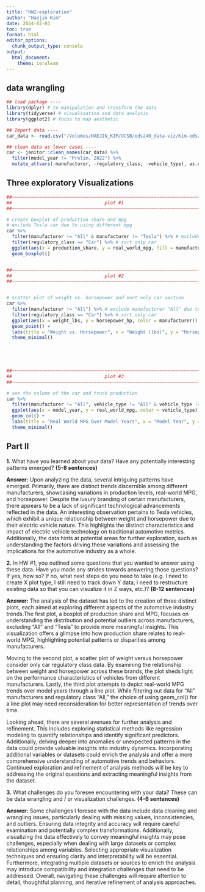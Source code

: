 ```yaml
---
title: "HW2-exploration"
author: "Haejin Kim"
date: 2024-02-03
toc: true
format: html
editor_options: 
  chunk_output_type: console
output: 
  html_document: 
    theme: cerulean
---
```


## data wrangling

```r
## load package ----
library(dplyr) # to manipulation and transform the data
library(tidyverse) # visualization and data analysis
library(ggplot2) # focus to map aesthetic

## Import data ----
car_data <- read.csv("/Volumes/HAEJIN_KIM/UCSB/eds240_data-viz/Kim-eds240-HW4/data/export_data_by_manufactuer.csv")

## clean data as lower cases ----
car <- janitor::clean_names(car_data) %>% 
  filter(model_year != "Prelim. 2022") %>%
  mutate_at(vars(-manufacturer, -regulatory_class, -vehicle_type), as.numeric)

```

## Three exploratory Visualizations

```r

##~~~~~~~~~~~~~~~~~~~~~~~~~~~~~~~~~~~~~~~~~~~~~~~~~~~~~~~~~~~~~~~~~~~~~~~~~~~~~~
##                                  plot #1                                 ----
##~~~~~~~~~~~~~~~~~~~~~~~~~~~~~~~~~~~~~~~~~~~~~~~~~~~~~~~~~~~~~~~~~~~~~~~~~~~~~~

# create boxplot of production share and mpg
# exclude Tesla car due to using different mpg 
car %>%
  filter(manufacturer != "All" & manufacturer != "Tesla") %>% # exclude All for duplicate and tesla
  filter(regulatory_class == "Car") %>% # sort only car 
  ggplot(aes(x = production_share, y = real_world_mpg, fill = manufacturer)) +
  geom_boxplot() 


##~~~~~~~~~~~~~~~~~~~~~~~~~~~~~~~~~~~~~~~~~~~~~~~~~~~~~~~~~~~~~~~~~~~~~~~~~~~~~~
##                                  plot #2                                 ----
##~~~~~~~~~~~~~~~~~~~~~~~~~~~~~~~~~~~~~~~~~~~~~~~~~~~~~~~~~~~~~~~~~~~~~~~~~~~~~~


# scatter plot of weight vs. horsepower and sort only car section
car %>%
  filter(manufacturer != "All") %>% # exclude manufacturer "All" due to duplicate 
  filter(regulatory_class == "Car") %>% # sort only car 
  ggplot(aes(x = weight_lbs, y = horsepower_hp, color = manufacturer)) +
  geom_point() +
  labs(title = "Weight vs. Horsepower", x = "Weight (lbs)", y = "Horsepower (hp)", color = "Manufacturer") +
  theme_minimal()
  

  


##~~~~~~~~~~~~~~~~~~~~~~~~~~~~~~~~~~~~~~~~~~~~~~~~~~~~~~~~~~~~~~~~~~~~~~~~~~~~~~
##                                  plot #3                                 ----
##~~~~~~~~~~~~~~~~~~~~~~~~~~~~~~~~~~~~~~~~~~~~~~~~~~~~~~~~~~~~~~~~~~~~~~~~~~~~~~

# see the volume of the car and truck production
car %>%
  filter(manufacturer != "All", vehicle_type != "All" & vehicle_type != "All Car" & vehicle_type != "All Truck") %>%
  ggplot(aes(x = model_year, y = real_world_mpg, color = vehicle_type)) +
  geom_col() + 
  labs(title = "Real World MPG Over Model Years", x = "Model Year", y = "Real World MPG", color = "Vehicle Type") +
  theme_minimal()

```

## Part II

**1.** What have you learned about your data? Have any potentially interesting patterns emerged? **(5-8 sentences)**

**Answer:** Upon analyzing the data, several intriguing patterns have emerged. Primarily, there are distinct trends discernible among different manufacturers, showcasing variations in production levels, real-world MPG, and horsepower. Despite the luxury branding of certain manufacturers, there appears to be a lack of significant technological advancements reflected in the data. An interesting observation pertains to Tesla vehicles, which exhibit a unique relationship between weight and horsepower due to their electric vehicle nature. This highlights the distinct characteristics and impact of electric vehicle technology on traditional automotive metrics. Additionally, the data hints at potential areas for further exploration, such as understanding the factors driving these variations and assessing the implications for the automotive industry as a whole.

**2.** In HW #1, you outlined some questions that you wanted to answer using these data. Have you made any strides towards answering those questions? If yes, how so? If no, what next steps do you need to take (e.g. I need to create X plot type, I still need to track down Y data, I need to restructure existing data so that you can visualize it in Z ways, etc.)? **(8-12 sentences)**

**Answer:** The analysis of the dataset has led to the creation of three distinct plots, each aimed at exploring different aspects of the automotive industry trends.The first plot, a boxplot of production share and MPG, focuses on understanding the distribution and potential outliers across manufacturers, excluding "All" and "Tesla" to provide more meaningful insights. This visualization offers a glimpse into how production share relates to real-world MPG, highlighting potential patterns or disparities among manufacturers.

Moving to the second plot, a scatter plot of weight versus horsepower consider only car regulatory class data. By examining the relationship between weight and horsepower across these brands, the plot sheds light on the performance characteristics of vehicles from different manufacturers. Lastly, the third plot attempts to depict real-world MPG trends over model years through a line plot. While filtering out data for "All" manufacturers and regulatory class "All," the choice of using geom_col() for a line plot may need reconsideration for better representation of trends over time.

Looking ahead, there are several avenues for further analysis and refinement. This includes exploring statistical methods like regression modeling to quantify relationships and identify significant predictors. Additionally, delving deeper into anomalies or unexpected patterns in the data could provide valuable insights into industry dynamics. Incorporating additional variables or datasets could enrich the analysis and offer a more comprehensive understanding of automotive trends and behaviors. Continued exploration and refinement of analysis methods will be key to addressing the original questions and extracting meaningful insights from the dataset.

**3.** What challenges do you foresee encountering with your data? These can be data wrangling and / or visualization challenges. **(4-6 sentences)**

**Answer:** Some challenges I foresee with the data include data cleaning and wrangling issues, particularly dealing with missing values, inconsistencies, and outliers. Ensuring data integrity and accuracy will require careful examination and potentially complex transformations. Additionally, visualizing the data effectively to convey meaningful insights may pose challenges, especially when dealing with large datasets or complex relationships among variables. Selecting appropriate visualization techniques and ensuring clarity and interpretability will be essential. Furthermore, integrating multiple datasets or sources to enrich the analysis may introduce compatibility and integration challenges that need to be addressed. Overall, navigating these challenges will require attention to detail, thoughtful planning, and iterative refinement of analysis approaches.
